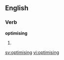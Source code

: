 ==English==

===Verb===
'''optimising'''

# {{alternative spelling of|optimizing}}

[[sv:optimising]]
[[vi:optimising]]